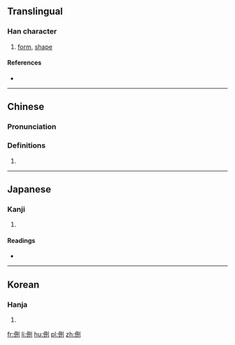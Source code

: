 ==Translingual==

===Han character===
{{Han char|rn=9|rad=人|as=06|sn=8|four=22200|canj=OMTN|ids=⿰亻刑}}

# [[form]], [[shape]]

====References====
* {{Han ref|kx=0101.080|dkj=00574|dj=0214.010|hdz=10143.140|uh=4F80|ud=20352|bh=CBB6|bd=52150}}

----

==Chinese==
{{zh-forms}}

===Pronunciation===
{{zh-pron
|m=xíng
|c=jing4
|mc=y
|oc=y
|ma=
|cat=n
}}

===Definitions===
# {{rfdef|lang=zh}}

----

==Japanese==

===Kanji===
{{ja-kanji|grade=|rs=人06}}

# {{defn|lang=ja|sort=人06}}

====Readings====
* {{ja-readings|on=[[けい]] (kei), [[きゃう]] (kyau)|kun=[[なる]] (naru)}}

----

==Korean==

===Hanja===
{{ko-hanja|hangeul=형|rv=hyeong|mr=hyŏng}}

# {{defn|lang=ko|sort=人06}}

[[fr:侀]]
[[li:侀]]
[[hu:侀]]
[[pl:侀]]
[[zh:侀]]